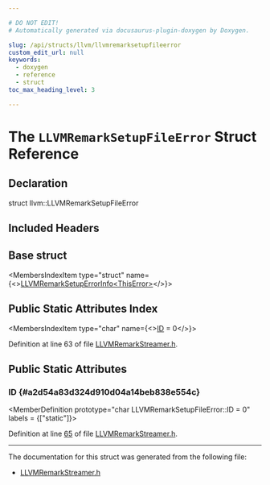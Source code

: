 ```yaml
---

# DO NOT EDIT!
# Automatically generated via docusaurus-plugin-doxygen by Doxygen.

slug: /api/structs/llvm/llvmremarksetupfileerror
custom_edit_url: null
keywords:
  - doxygen
  - reference
  - struct
toc_max_heading_level: 3

---
```





# The `LLVMRemarkSetupFileError` Struct Reference

<DoxygenPage pluginConfig={pluginConfig}>



## Declaration

<CodeBlock>struct llvm::LLVMRemarkSetupFileError</CodeBlock>

## Included Headers

<IncludesList>
<IncludesListItem
  filePath="llvm/IR/LLVMRemarkStreamer.h"
  permalink="/docs/api/files/include/include/llvm/include/llvm/ir/llvmremarkstreamer-h"
  isLocal="true" />
</IncludesList>

## Base struct

<MembersIndex>

<MembersIndexItem
  type="struct"
  name={<><a href="/docs/api/structs/llvm/llvmremarksetuperrorinfo">LLVMRemarkSetupErrorInfo&lt;ThisError&gt;</a></>}>
</MembersIndexItem>

</MembersIndex>

## Public Static Attributes Index

<MembersIndex>

<MembersIndexItem
  type="char"
  name={<><a href="#a2d54a83d324d910d04a14beb838e554c">ID</a> = 0</>}>
</MembersIndexItem>

</MembersIndex>


Definition at line 63 of file <a href="/docs/api/files/include/include/llvm/include/llvm/ir/llvmremarkstreamer-h">LLVMRemarkStreamer.h</a>.

<SectionDefinition>

## Public Static Attributes

### ID {#a2d54a83d324d910d04a14beb838e554c}

<MemberDefinition
  prototype="char LLVMRemarkSetupFileError::ID = 0"
  labels = {["static"]}>

Definition at line <a href="/docs/api/files/include/include/llvm/include/llvm/ir/llvmremarkstreamer-h/#l00065">65</a> of file <a href="/docs/api/files/include/include/llvm/include/llvm/ir/llvmremarkstreamer-h">LLVMRemarkStreamer.h</a>.
</MemberDefinition>

</SectionDefinition>

<hr/>

The documentation for this struct was generated from the following file:

<ul>
<li><a href="/docs/api/files/include/include/llvm/include/llvm/ir/llvmremarkstreamer-h">LLVMRemarkStreamer.h</a></li>
</ul>

</DoxygenPage>

